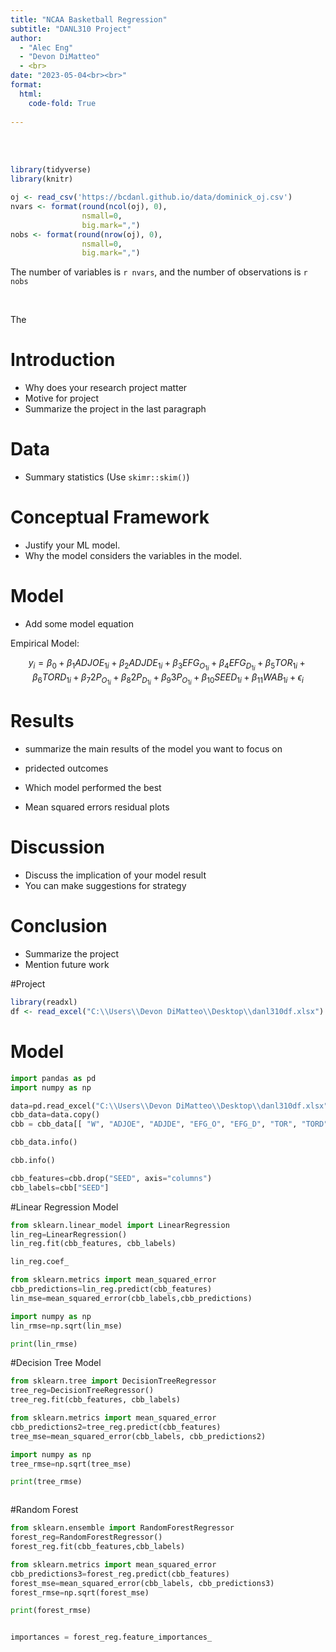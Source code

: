 ```yaml
---
title: "NCAA Basketball Regression"
subtitle: "DANL310 Project" 
author: 
  - "Alec Eng"
  - "Devon DiMatteo"
  - <br>
date: "2023-05-04<br><br>"
format: 
  html:
    code-fold: True
    
---
```

<br><br>

```r
library(tidyverse)
library(knitr)


```


```r
oj <- read_csv('https://bcdanl.github.io/data/dominick_oj.csv')
nvars <- format(round(ncol(oj), 0),
                nsmall=0,
                big.mark=",")
nobs <- format(round(nrow(oj), 0),
                nsmall=0,
                big.mark=",")

```

The number of variables is `r nvars`, and the number of observations is `r nobs`

<br> 

The 

# Introduction
- Why does your research project matter
- Motive for project
- Summarize the project in the last paragraph

# Data
- Summary statistics (Use `skimr::skim()`)

# Conceptual Framework
- Justify your ML model.
 - Why the model considers the variables in the model.

# Model 
- Add some model equation

Empirical Model:

$$y_{i} = \beta_{0} + \beta_{1}ADJOE_{1i} + \beta_{2}ADJDE_{1i} + \beta_{3}EFG_O_{1i} + \beta_{4}EFG_D_{1i} + \beta_{5}TOR_{1i} + \beta_{6}TORD_{1i} + \beta_{7}2P_O_{1i} + \beta_{8}2P_D_{1i} + \beta_{9}3P_O_{1i} + \beta_{10}SEED_{1i} + \beta_{11}WAB_{1i} +  \epsilon_{i}$$




# Results
- summarize the main results of the model you want to focus on 
 - pridected outcomes
 

- Which model performed the best
 - Mean squared errors
 residual plots

# Discussion
- Discuss the implication of your model result
- You can make suggestions for strategy 

# Conclusion
- Summarize the project
- Mention future work 



#Project

```r
library(readxl)
df <- read_excel("C:\\Users\\Devon DiMatteo\\Desktop\\danl310df.xlsx")

```



# Model 

```python
import pandas as pd
import numpy as np
```

```python
data=pd.read_excel("C:\\Users\\Devon DiMatteo\\Desktop\\danl310df.xlsx")
cbb_data=data.copy()
cbb = cbb_data[[ "W", "ADJOE", "ADJDE", "EFG_O", "EFG_D", "TOR", "TORD", "2P_O","2P_D", "3P_O","3P_D", "SEED", "WAB" ]]
```

```python
cbb_data.info()
```

```python
cbb.info()
```
```python
cbb_features=cbb.drop("SEED", axis="columns")
cbb_labels=cbb["SEED"]
```

#Linear Regression Model

```python
from sklearn.linear_model import LinearRegression
lin_reg=LinearRegression()
lin_reg.fit(cbb_features, cbb_labels)
```
```python
lin_reg.coef_
```


```python
from sklearn.metrics import mean_squared_error
cbb_predictions=lin_reg.predict(cbb_features)
lin_mse=mean_squared_error(cbb_labels,cbb_predictions)

import numpy as np
lin_rmse=np.sqrt(lin_mse)

print(lin_rmse)
```

#Decision Tree Model

```python
from sklearn.tree import DecisionTreeRegressor
tree_reg=DecisionTreeRegressor()
tree_reg.fit(cbb_features, cbb_labels)
```

```python
from sklearn.metrics import mean_squared_error
cbb_predictions2=tree_reg.predict(cbb_features)
tree_mse=mean_squared_error(cbb_labels, cbb_predictions2)

import numpy as np
tree_rmse=np.sqrt(tree_mse)

print(tree_rmse)
```
```python

```


#Random Forest

```python
from sklearn.ensemble import RandomForestRegressor
forest_reg=RandomForestRegressor()
forest_reg.fit(cbb_features,cbb_labels)
```
```python
from sklearn.metrics import mean_squared_error
cbb_predictions3=forest_reg.predict(cbb_features)
forest_mse=mean_squared_error(cbb_labels, cbb_predictions3)
forest_rmse=np.sqrt(forest_mse)
```

```python
print(forest_rmse)
```
```python

```



```python
importances = forest_reg.feature_importances_
```









